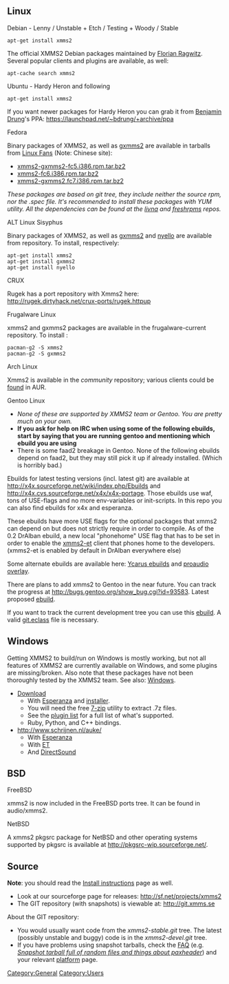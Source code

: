 {{ReleaseStatus}}

== Linux ==

; Debian - Lenny / Unstable + Etch / Testing + Woody / Stable

 apt-get install xmms2

The official XMMS2 Debian packages maintained by [[User:rafl|Florian Ragwitz]]. Several popular clients and plugins are available, as well:

 apt-cache search xmms2

; Ubuntu - Hardy Heron and following

 apt-get install xmms2

If you want newer packages for Hardy Heron you can grab it from [[User:bdrung|Benjamin Drung]]'s PPA: https://launchpad.net/~bdrung/+archive/ppa

; Fedora

Binary packages of XMMS2, as well as [[Client:gxmms2 | gxmms2]] are available in tarballs from [http://www.linuxfans.org Linux Fans] (Note: Chinese site):

* [http://www.linuxfans.org/nuke/modules.php?name=Site_Downloads&op=mydown&did=4288 xmms2-gxmms2-fc5.i386.rpm.tar.bz2]
* [http://www.linuxfans.org/nuke/modules.php?name=Site_Downloads&op=mydown&did=4587 xmms2-fc6.i386.rpm.tar.bz2]
* [http://www.linuxfans.org/nuke/modules.php?name=Site_Downloads&op=mydown&did=4846 xmms2-gxmms2.fc7.i386.rpm.tar.bz2]

''These packages are based on git tree, they include neither the source rpm, nor the .spec file. It's recommended to install these packages with YUM utility. All the dependencies can be found at the [http://rpm.livna.org/ livna] and [http://freshrpms.net/ freshrpms] repos.''

; ALT Linux Sisyphus

Binary packages of XMMS2, as well as [[Client:gxmms2 | gxmms2]] and [[Client:nyello | nyello]] are available from repository. To install, respectively:
 apt-get install xmms2
 apt-get install gxmms2
 apt-get install nyello

; CRUX
Rugek has a port repository with Xmms2 here: http://rugek.dirtyhack.net/crux-ports/rugek.httpup

; Frugalware Linux

xmms2 and gxmms2 packages are available in the frugalware-current repository. To install :
 pacman-g2 -S xmms2
 pacman-g2 -S gxmms2

; Arch Linux
Xmms2 is available in the ''community'' repository; various clients could be [http://aur.archlinux.org/packages.php?K=xmms2 found] in AUR.

; Gentoo Linux
* ''None of these are supported by XMMS2 team or Gentoo. You are pretty much on your own.''
* '''If you ask for help on IRC when using some of the following ebuilds, start by saying that you are running gentoo and mentioning which ebuild you are using'''
* There is some faad2 breakage in Gentoo. None of the following ebuilds depend on faad2, but they may still pick it up if already installed. (Which is horribly bad.)

Ebuilds for latest testing versions (incl. latest git) are available at http://x4x.sourceforge.net/wiki/index.php/Ebuilds and http://x4x.cvs.sourceforge.net/x4x/x4x-portage. Those ebuilds use waf, tons of USE-flags and no more env-variables or init-scripts. In this repo you can also find ebuilds for x4x and esperanza.

These ebuilds have more USE flags for the optional packages that xmms2 can depend on but does not strictly require in order to compile. As of the 0.2 DrAlban ebuild,  a new local "phonehome" USE flag that has to be set in order to enable the [[ET|xmms2-et]] client that phones home to the developers. (xmms2-et is enabled by default in DrAlban everywhere else)

Some alternate ebuilds are available here: [http://www.zugaina.org/gentoo/media-sound.html.en Ycarus ebuilds] and [http://proaudio.tuxfamily.org proaudio overlay].

There are plans to add xmms2 to Gentoo in the near future. You can track the progress at http://bugs.gentoo.org/show_bug.cgi?id=93583.
Latest proposed [http://bugs.gentoo.org/attachment.cgi?id=98304 ebuild].

If you want to track the current development tree you can use this [http://bugs.xmms2.xmms.se/file_download.php?file_id=394&type=bug ebuild].
A valid [http://dev.gentoo.org/~ferdy/overlay/eclass/git.eclass git.eclass] file is necessary.

== Windows ==
Getting XMMS2 to build/run on Windows is mostly working, but not all features of XMMS2 are currently available on Windows, and some plugins are missing/broken. Also note that these packages have not been thoroughly tested by the XMMS2 team. See also: [[Windows]].

* [http://xmms2.xmms.se/~puzzles/win32/XMMS2-DrJekyll.7z Download]
** With [[Client:Esperanza|Esperanza]] and [http://xmms2.xmms.se/~puzzles/win32/ installer].
** You will need the free [http://www.7-zip.org/ 7-zip] utility to extract .7z files.
** See the [http://xmms2.xmms.se/~puzzles/win32/plugin_list.txt plugin list] for a full list of what's supported.
** Ruby, Python, and C++ bindings.
* http://www.schrijnen.nl/auke/
** With [[Client:Esperanza|Esperanza]]
** With [[ET]]
** And [[Component:DirectSound|DirectSound]]

== BSD ==

; FreeBSD
xmms2 is now included in the FreeBSD ports tree. It can be found in audio/xmms2.

; NetBSD
A xmms2 pkgsrc package for NetBSD and other operating systems supported by pkgsrc is available at http://pkgsrc-wip.sourceforge.net/.

== Source ==
'''Note''': you should read the [[Install instructions]] page as well.
* Look at our sourceforge page for releases: http://sf.net/projects/xmms2
* The GIT repository (with snapshots) is viewable at: http://git.xmms.se

About the GIT repository:
* You would usually want code from the ''xmms2-stable.git'' tree. The latest (possibly unstable and buggy) code is in the ''xmms2-devel.git'' tree.
* If you have problems using snapshot tarballs, check the [[FAQ]] (e.g. ''[[FAQ#Snapshot_tarball_full_of_random_files_and_things_about_.27paxheader.27 | Snapshot tarball full of random files and things about paxheader]]'') and your relevant [[:Category:Platforms | platform]] page.

[[Category:General]]
[[Category:Users]]